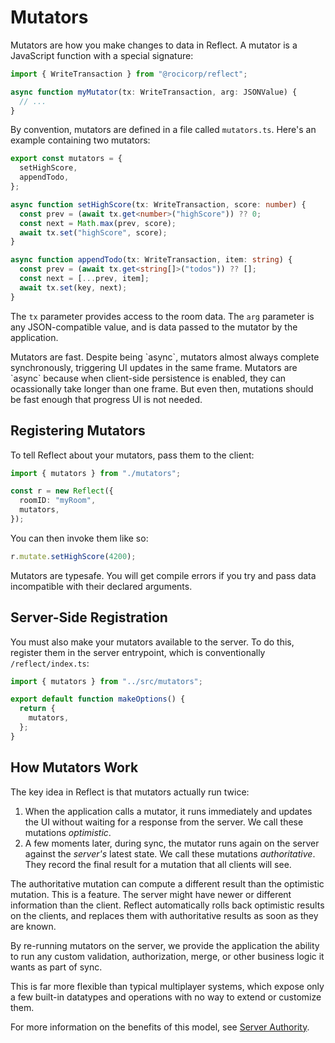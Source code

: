 
# Mutators

Mutators are how you make changes to data in Reflect. A mutator is a JavaScript function with a special signature:

```ts
import { WriteTransaction } from "@rocicorp/reflect";

async function myMutator(tx: WriteTransaction, arg: JSONValue) {
  // ...
}
```

By convention, mutators are defined in a file called `mutators.ts`. Here's an example containing two mutators:

```ts filename="mutators.ts"
export const mutators = {
  setHighScore,
  appendTodo,
};

async function setHighScore(tx: WriteTransaction, score: number) {
  const prev = (await tx.get<number>("highScore")) ?? 0;
  const next = Math.max(prev, score);
  await tx.set("highScore", score);
}

async function appendTodo(tx: WriteTransaction, item: string) {
  const prev = (await tx.get<string[]>("todos")) ?? [];
  const next = [...prev, item];
  await tx.set(key, next);
}
```

The `tx` parameter provides access to the room data. The `arg` parameter is any JSON-compatible value, and is data passed to the mutator by the application.

<Callout type="info">
  Mutators are fast. Despite being `async`, mutators almost always complete
  synchronously, triggering UI updates in the same frame. Mutators are `async`
  because when client-side persistence is enabled, they can ocassionally take
  longer than one frame. But even then, mutations should be fast enough that
  progress UI is not needed.
</Callout>

## Registering Mutators

To tell Reflect about your mutators, pass them to the client:

```ts
import { mutators } from "./mutators";

const r = new Reflect({
  roomID: "myRoom",
  mutators,
});
```

You can then invoke them like so:

```ts
r.mutate.setHighScore(4200);
```

Mutators are typesafe. You will get compile errors if you try and pass data incompatible with their declared arguments.

## Server-Side Registration

You must also make your mutators available to the server. To do this, register them in the server entrypoint, which is conventionally `/reflect/index.ts`:

```ts filename="/reflect/index.ts"
import { mutators } from "../src/mutators";

export default function makeOptions() {
  return {
    mutators,
  };
}
```

## How Mutators Work

The key idea in Reflect is that mutators actually run twice:

1. When the application calls a mutator, it runs immediately and updates the UI without waiting for a response from the server. We call these mutations _optimistic_.
1. A few moments later, during sync, the mutator runs again on the server against the _server's_ latest state. We call these mutations _authoritative_. They record the final result for a mutation that all clients will see.

<Callout type="info">
  The authoritative mutation can compute a different result than the optimistic
  mutation. This is a feature. The server might have newer or different
  information than the client. Reflect automatically rolls back optimistic
  results on the clients, and replaces them with authoritative results as soon
  as they are known.
</Callout>

By re-running mutators on the server, we provide the application the ability to
run any custom validation, authorization, merge, or other business logic it wants as part of sync.

This is far more flexible than typical multiplayer systems,
which expose only a few built-in datatypes and operations with no way to
extend or customize them.

For more information on the benefits of this model, see [Server Authority](https://rocicorp.dev/blog/ready-player-two#server-authority).
